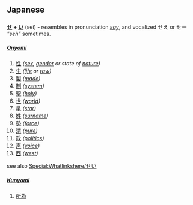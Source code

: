 == Japanese ==
=== {{Furigana}} ===
'''[[せ]] + [[い]]''' (sei) - resembles in pronunciation ''[[say]]'', and vocalized せえ or せー ''"seh"'' sometimes.

==== {{Kanji readings}} ====
===== [[Onyomi]] =====
# [[性]] ''([[sex]], [[gender]] or state of [[nature]])''
# [[生]] ''([[life]] or [[raw]])''
# [[製]] ''([[made]])''
# [[制]] ''([[system]])''
# [[聖]] ''([[holy]])''
# [[世]] ''([[world]])''
# [[星]] ''([[star]])''
# [[姓]] ''([[surname]])''
# [[勢]] ''([[force]])''
# [[清]] ''([[pure]])''
# [[政]] ''([[politics]])''
# [[声]] ''([[voice]])''
# [[西]] ''([[west]])''

see also [[Special:Whatlinkshere/せい]]

===== [[Kunyomi]] =====
# [[所為]]